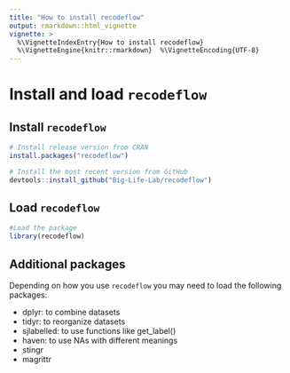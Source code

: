 ```yaml
---
title: "How to install recodeflow"
output: rmarkdown::html_vignette
vignette: >
  %\VignetteIndexEntry{How to install recodeflow}     
  %\VignetteEngine{knitr::rmarkdown}  %\VignetteEncoding{UTF-8}
---
```



# Install and load `recodeflow`

## Install `recodeflow`
```r
# Install release version from CRAN
install.packages("recodeflow")

# Install the most recent version from GitHub
devtools::install_github("Big-Life-Lab/recodeflow")
```

## Load `recodeflow`

```r
#Load the package
library(recodeflow)
```

## Additional packages

Depending on how you use `recodeflow` you may need to load the following packages:

- dplyr: to combine datasets
- tidyr: to reorganize datasets
- sjlabelled: to use functions like get_label()
- haven: to use NAs with different meanings
- stingr
- magrittr


